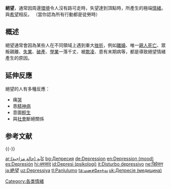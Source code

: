 {{Multiple issues|
{{disputed|time=2011-11-01T03:49:44+00:00}}
{{original research|time=2011-11-01T03:49:44+00:00}}
{{unreferenced|time=2011-11-01T03:49:44+00:00}}
}}
'''絕望'''，通常因周邊[[環境|環境]]令人沒有路可走時，失望達到頂點時，所產生的極端[[情緒|情緒]]。與[[希望|希望]]相反。 （當你認為所有行動都是徒勞時）

== 概述 ==
絕望通常會因為某些人在不同領域上遇到重大[[挫折|挫折]]，例如[[離婚|離婚]]、唯一[[親人|親人]][[死亡|死亡]]、眾叛親離、[[失業|失業]]、[[破產|破產]]、[[學業|學業]]一落千丈、被[[欺凌|欺凌]]、患有末期病等，都是導致絕望情緒產生的原因。

== 延伸反應 ==
絕望的人有多種反應：
* 痛[[哭|哭]]
* 患[[精神病|精神病]]
* 意圖[[輕生|輕生]]
* 與[[社會|社會]]斷絕關係

== 参考文献 ==
{{Reflist}}

{{-}}
{{情绪}}

[[Category:各类情緒|Category:各类情緒]]

[[ar:كآبة_(حالة_مزاجية)|ar:كآبة (حالة مزاجية)]]
[[bg:Депресия|bg:Депресия]]
[[de:Depression|de:Depression]]
[[en:Depression_(mood)|en:Depression (mood)]]
[[es:Depresión|es:Depresión]]
[[hi:अवसाद|hi:अवसाद]]
[[id:Depresi_(psikologi)|id:Depresi (psikologi)]]
[[it:Disturbo_depressivo|it:Disturbo depressivo]]
[[ne:डिप्रेसन|ne:डिप्रेसन]]
[[ja:絶望|ja:絶望]]
[[uz:Depressiya|uz:Depressiya]]
[[tl:Panlulumo|tl:Panlulumo]]
[[ta:மனச்சோர்வு|ta:மனச்சோர்வு]]
[[uk:Депресія_(медицина)|uk:Депресія (медицина)]]